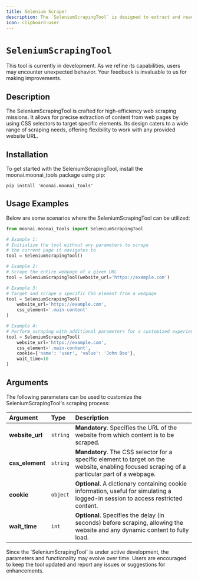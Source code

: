 ```yaml
---
title: Selenium Scraper
description: The `SeleniumScrapingTool` is designed to extract and read the content of a specified website using Selenium.
icon: clipboard-user
---
```


# `SeleniumScrapingTool`

<Note>
    This tool is currently in development. As we refine its capabilities, users may encounter unexpected behavior. 
    Your feedback is invaluable to us for making improvements.
</Note>

## Description

The SeleniumScrapingTool is crafted for high-efficiency web scraping missions. 
It allows for precise extraction of content from web pages by using CSS selectors to target specific elements. 
Its design caters to a wide range of scraping needs, offering flexibility to work with any provided website URL.

## Installation

To get started with the SeleniumScrapingTool, install the moonai.moonai_tools package using pip:

```shell
pip install 'moonai.moonai_tools'
```

## Usage Examples

Below are some scenarios where the SeleniumScrapingTool can be utilized:

```python Code
from moonai.moonai_tools import SeleniumScrapingTool

# Example 1: 
# Initialize the tool without any parameters to scrape 
# the current page it navigates to
tool = SeleniumScrapingTool()

# Example 2: 
# Scrape the entire webpage of a given URL
tool = SeleniumScrapingTool(website_url='https://example.com')

# Example 3: 
# Target and scrape a specific CSS element from a webpage
tool = SeleniumScrapingTool(
    website_url='https://example.com',
    css_element='.main-content'
)

# Example 4: 
# Perform scraping with additional parameters for a customized experience
tool = SeleniumScrapingTool(
    website_url='https://example.com',
    css_element='.main-content',
    cookie={'name': 'user', 'value': 'John Doe'},
    wait_time=10
)
```

## Arguments

The following parameters can be used to customize the SeleniumScrapingTool's scraping process:

| Argument       | Type     | Description                                                                                                                         |
|:---------------|:---------|:-------------------------------------------------------------------------------------------------------------------------------------|
| **website_url**  | `string`   | **Mandatory**. Specifies the URL of the website from which content is to be scraped.                                                |
| **css_element**  | `string`   | **Mandatory**. The CSS selector for a specific element to target on the website, enabling focused scraping of a particular part of a webpage. |
| **cookie**       | `object`   | **Optional**. A dictionary containing cookie information, useful for simulating a logged-in session to access restricted content.    |
| **wait_time**    | `int`      | **Optional**. Specifies the delay (in seconds) before scraping, allowing the website and any dynamic content to fully load.          |


<Warning>
    Since the `SeleniumScrapingTool` is under active development, the parameters and functionality may evolve over time. 
    Users are encouraged to keep the tool updated and report any issues or suggestions for enhancements.
</Warning>
